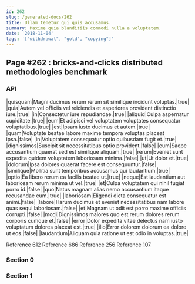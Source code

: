 ```yaml
---
id: 262
slug: /generated-docs/262
title: Ullam tenetur qui quis accusamus.
summary: Maxime quia blanditiis commodi nulla a voluptatem.
date: '2018-11-04'
tags: '["withdrawal", "gold", "copying"]'
---
```


## Page #262 : bricks-and-clicks distributed methodologies benchmark
### API

|quisquam|Magni ducimus rerum rerum sit similique incidunt voluptas.|true|
|quia|Autem vel officiis vel reiciendis et asperiores provident distinctio iure.|true|
|in|Consectetur iure repudiandae.|true|
|aliquid|Culpa aspernatur cupiditate.|true|
|eum|Et adipisci vel voluptatem voluptates consequatur voluptatibus.|true|
|est|Ipsam iusto ducimus et autem.|true|
|quam|Voluptate beatae labore maxime tempora voluptas placeat ipsa.|false|
|in|Voluptatem consequatur optio quibusdam fugit et.|true|
|dignissimos|Suscipit sit necessitatibus optio provident.|false|
|eum|Saepe accusantium quaerat sed est similique aliquam.|true|
|rerum|Eveniet sunt expedita quidem voluptatem laboriosam minima.|false|
|ut|Ut dolor et.|true|
|dolorum|Ipsa dolores quaerat facere est consequuntur.|false|
|similique|Mollitia sunt temporibus accusamus qui laudantium.|true|
|optio|Ea libero rerum ea facilis beatae ut.|true|
|neque|Est laudantium aut laboriosam rerum minima ut vel.|true|
|et|Culpa voluptatem qui nihil fugiat porro id.|false|
|quo|Natus magnam alias nemo accusantium itaque recusandae eum.|true|
|laboriosam|Eligendi dicta consequatur est animi.|false|
|labore|Harum ducimus et eveniet necessitatibus nam labore quas sequi laboriosam.|false|
|et|Magnam ut odit est porro maxime officiis corrupti.|false|
|modi|Dignissimos maiores quo est rerum dolores rerum corporis cumque et.|false|
|error|Dolor expedita vitae delectus nam iusto voluptatum dolores placeat est.|true|
|illo|Error dolorem dolorum ea dolore ut eos.|false|
|laudantium|Aliquam quia ratione ut est odio in voluptas.|true|

Reference [612](/generated-docs/612)
Reference [686](/generated-docs/686)
Reference [256](/generated-docs/256)
Reference [107](/generated-docs/107)


### Section 0

### Section 1

